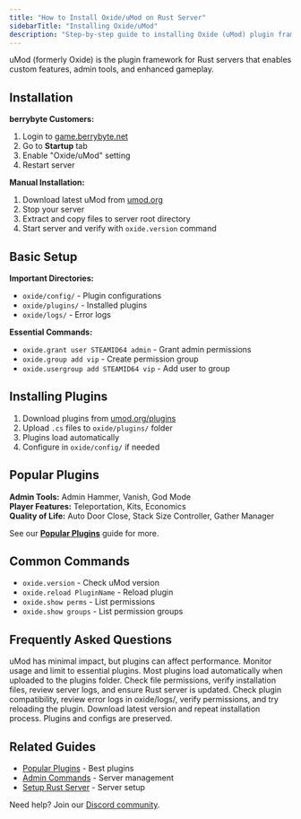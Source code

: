 ```yaml
---
title: "How to Install Oxide/uMod on Rust Server"
sidebarTitle: "Installing Oxide/uMod"
description: "Step-by-step guide to installing Oxide (uMod) plugin framework on your Rust server. Learn installation, configuration, and plugin management for enhanced gameplay features."
---
```


uMod (formerly Oxide) is the plugin framework for Rust servers that enables custom features, admin tools, and enhanced gameplay.

## Installation

**berrybyte Customers:**
1. Login to [game.berrybyte.net](https://game.berrybyte.net)
2. Go to **Startup** tab
3. Enable "Oxide/uMod" setting
4. Restart server

**Manual Installation:**
1. Download latest uMod from [umod.org](https://umod.org/games/rust)
2. Stop your server
3. Extract and copy files to server root directory
4. Start server and verify with `oxide.version` command

## Basic Setup

**Important Directories:**
- `oxide/config/` - Plugin configurations
- `oxide/plugins/` - Installed plugins
- `oxide/logs/` - Error logs

**Essential Commands:**
- `oxide.grant user STEAMID64 admin` - Grant admin permissions
- `oxide.group add vip` - Create permission group
- `oxide.usergroup add STEAMID64 vip` - Add user to group

## Installing Plugins

1. Download plugins from [umod.org/plugins](https://umod.org/plugins)
2. Upload `.cs` files to `oxide/plugins/` folder
3. Plugins load automatically
4. Configure in `oxide/config/` if needed

## Popular Plugins

**Admin Tools:** Admin Hammer, Vanish, God Mode  
**Player Features:** Teleportation, Kits, Economics  
**Quality of Life:** Auto Door Close, Stack Size Controller, Gather Manager

See our **[Popular Plugins](/games/rust/popular-plugins)** guide for more.

## Common Commands

- `oxide.version` - Check uMod version
- `oxide.reload PluginName` - Reload plugin
- `oxide.show perms` - List permissions
- `oxide.show groups` - List permission groups

## Frequently Asked Questions

<AccordionGroup>

<Accordion title="Does uMod affect server performance?">
uMod has minimal impact, but plugins can affect performance. Monitor usage and limit to essential plugins.
</Accordion>

<Accordion title="Can I install plugins without restarting?">
Most plugins load automatically when uploaded to the plugins folder.
</Accordion>

<Accordion title="uMod won't load - what's wrong?">
Check file permissions, verify installation files, review server logs, and ensure Rust server is updated.
</Accordion>

<Accordion title="Plugins not working properly?">
Check plugin compatibility, review error logs in oxide/logs/, verify permissions, and try reloading the plugin.
</Accordion>

<Accordion title="How do I update uMod?">
Download latest version and repeat installation process. Plugins and configs are preserved.
</Accordion>

</AccordionGroup>

## Related Guides

- [Popular Plugins](/games/rust/popular-plugins) - Best plugins
- [Admin Commands](/games/rust/admin-commands) - Server management
- [Setup Rust Server](/games/rust/setup-server) - Server setup

Need help? Join our [Discord community](https://berrybyte.net/discord).